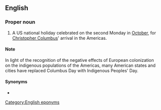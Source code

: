 ==English==
{{wikipedia}}

===Proper noun===
{{en-proper noun|head=[[Columbus]] [[day|Day]]}}

# A US national holiday celebrated on the second Monday in [[October]], for [[w:Christopher Columbus|Christopher Columbus]]' arrival in the Americas.

====Note====
In light of the recognition of the negative effects of European colonization on the indigenous populations of the Americas, many American states and cities have replaced Columbus Day with Indigenous Peoples' Day.

====Synonyms====
* {{l|en|Discovery Day}}

[[Category:English eponyms]]